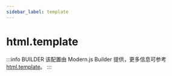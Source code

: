 ```yaml
---
sidebar_label: template
---
```


# html.template

:::info BUILDER
该配置由 Modern.js Builder 提供，更多信息可参考 [html.template](https://modernjs.dev/builder/api/config-html.html#html-template)。
:::


<Main />
